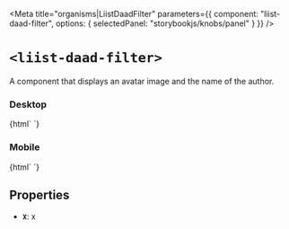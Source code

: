 
<Meta
  title="organisms|LiistDaadFilter"
  parameters={{
    component: "liist-daad-filter",
    options: { selectedPanel: "storybookjs/knobs/panel" }
  }}
/>

# `<liist-daad-filter>`

A component that displays an avatar image and the name of the author.

### Desktop
<Preview>
  <Story name="desktop">
    {html`
      <liist-daad-filter>
    `}
  </Story>
</Preview>

### Mobile
<Preview>
  <Story name="mobile">
    {html`
      <liist-daad-filter>
    `}
  </Story>
</Preview>


## Properties

- **`X`**: x
